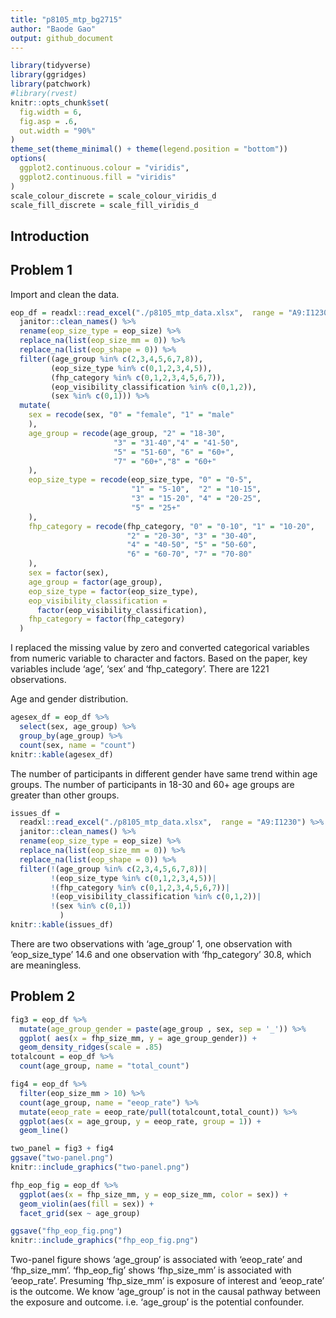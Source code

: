 ```yaml
---
title: "p8105_mtp_bg2715"
author: "Baode Gao"
output: github_document
---
```


```r
library(tidyverse)
library(ggridges)
library(patchwork)
#library(rvest)
knitr::opts_chunk$set(
  fig.width = 6,
  fig.asp = .6,
  out.width = "90%"
)
theme_set(theme_minimal() + theme(legend.position = "bottom"))
options(
  ggplot2.continuous.colour = "viridis",
  ggplot2.continuous.fill = "viridis"
)
scale_colour_discrete = scale_colour_viridis_d
scale_fill_discrete = scale_fill_viridis_d
```

## Introduction

## Problem 1
Import and clean the data.
```r
eop_df = readxl::read_excel("./p8105_mtp_data.xlsx",  range = "A9:I1230") %>%
  janitor::clean_names() %>%
  rename(eop_size_type = eop_size) %>%
  replace_na(list(eop_size_mm = 0)) %>%
  replace_na(list(eop_shape = 0)) %>%
  filter((age_group %in% c(2,3,4,5,6,7,8)),
         (eop_size_type %in% c(0,1,2,3,4,5)),
         (fhp_category %in% c(0,1,2,3,4,5,6,7)),
         (eop_visibility_classification %in% c(0,1,2)),
         (sex %in% c(0,1))) %>%
  mutate(
    sex = recode(sex, "0" = "female", "1" = "male"
    ),
    age_group = recode(age_group, "2" = "18-30",
                       "3" = "31-40","4" = "41-50",
                       "5" = "51-60", "6" = "60+", 
                       "7" = "60+","8" = "60+"
    ),
    eop_size_type = recode(eop_size_type, "0" = "0-5",
                           "1" = "5-10",  "2" = "10-15",
                           "3" = "15-20", "4" = "20-25",
                           "5" = "25+"
    ),
    fhp_category = recode(fhp_category, "0" = "0-10", "1" = "10-20",
                          "2" = "20-30", "3" = "30-40",
                          "4" = "40-50", "5" = "50-60",
                          "6" = "60-70", "7" = "70-80"
    ),
    sex = factor(sex),
    age_group = factor(age_group),
    eop_size_type = factor(eop_size_type),
    eop_visibility_classification =
      factor(eop_visibility_classification),
    fhp_category = factor(fhp_category)
  )


```
I replaced the missing value by zero and converted categorical variables from numeric variable to character and factors. Based on the paper, key variables include 'age', 'sex' and 'fhp_category'. There are 1221 observations.

Age and gender distribution.
```r
agesex_df = eop_df %>% 
  select(sex, age_group) %>% 
  group_by(age_group) %>% 
  count(sex, name = "count")
knitr::kable(agesex_df)
```
The number of participants in different gender have same trend within age groups. The number of participants in 18-30 and 60+ age groups are greater than other groups.
```r
issues_df = 
  readxl::read_excel("./p8105_mtp_data.xlsx",  range = "A9:I1230") %>%
  janitor::clean_names() %>%
  rename(eop_size_type = eop_size) %>%
  replace_na(list(eop_size_mm = 0)) %>%
  replace_na(list(eop_shape = 0)) %>%
  filter(!(age_group %in% c(2,3,4,5,6,7,8))|
         !(eop_size_type %in% c(0,1,2,3,4,5))|
         !(fhp_category %in% c(0,1,2,3,4,5,6,7))|
         !(eop_visibility_classification %in% c(0,1,2))|
         !(sex %in% c(0,1))
           )
knitr::kable(issues_df)
```
There are two observations with 'age_group' 1, one observation with 'eop_size_type' 14.6 and one observation with 'fhp_category' 30.8, which are meaningless. 

## Problem 2
```r
fig3 = eop_df %>% 
  mutate(age_group_gender = paste(age_group , sex, sep = '_')) %>%
  ggplot( aes(x = fhp_size_mm, y = age_group_gender)) + 
  geom_density_ridges(scale = .85) 
totalcount = eop_df %>% 
  count(age_group, name = "total_count")

fig4 = eop_df %>% 
  filter(eop_size_mm > 10) %>%
  count(age_group, name = "eeop_rate") %>%
  mutate(eeop_rate = eeop_rate/pull(totalcount,total_count)) %>%
  ggplot(aes(x = age_group, y = eeop_rate, group = 1)) +
  geom_line()

two_panel = fig3 + fig4
ggsave("two-panel.png")
knitr::include_graphics("two-panel.png")
```

```r
fhp_eop_fig = eop_df %>% 
  ggplot(aes(x = fhp_size_mm, y = eop_size_mm, color = sex)) +
  geom_violin(aes(fill = sex)) +
  facet_grid(sex ~ age_group)

ggsave("fhp_eop_fig.png")
knitr::include_graphics("fhp_eop_fig.png")
```

Two-panel figure shows 'age_group' is associated with 'eeop_rate' and 'fhp_size_mm'. 'fhp_eop_fig' shows 'fhp_size_mm' is associated with 'eeop_rate'. Presuming 'fhp_size_mm' is exposure of interest and 'eeop_rate' is the outcome. We know 'age_group' is not in the causal pathway between the exposure and outcome. i.e. 'age_group' is the potential confounder.
